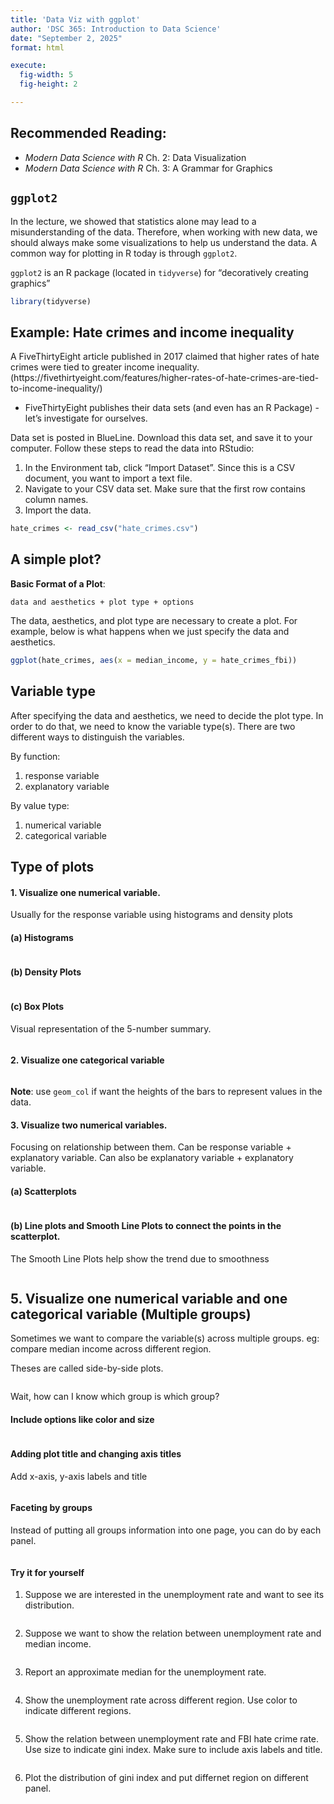 ```yaml
---
title: 'Data Viz with ggplot'
author: 'DSC 365: Introduction to Data Science'
date: "September 2, 2025"
format: html

execute: 
  fig-width: 5
  fig-height: 2

---
```


::: {.callout-note icon="false"}
## Recommended Reading:
- _Modern Data Science with R_ Ch. 2: Data Visualization
- _Modern Data Science with R_ Ch. 3: A Grammar for Graphics

:::

## `ggplot2`

In the lecture, we showed that statistics alone may lead to a misunderstanding of the data. Therefore, when working with new data, we should always make some visualizations to help us understand the data. A common way for plotting in R today is through `ggplot2`. 

`ggplot2` is an R package (located in `tidyverse`) for "decoratively creating graphics"

```r
library(tidyverse)
```

## Example: Hate crimes and income inequality

A FiveThirtyEight article published in 2017 claimed that higher rates of hate crimes were tied to greater income inequality. (https://fivethirtyeight.com/features/higher-rates-of-hate-crimes-are-tied-to-income-inequality/)

- FiveThirtyEight publishes their data sets (and even has an R Package) - let's investigate for ourselves.

Data set is posted in BlueLine. Download this data set, and save it to your computer. Follow these steps to read the data into RStudio:

1. In the Environment tab, click “Import Dataset”. Since this is a CSV document, you want to import a text file.
2. Navigate to your CSV data set. Make sure that the first row contains column names.
3. Import the data.


```r
hate_crimes <- read_csv("hate_crimes.csv")
```


## A simple plot?

__Basic Format of a Plot__:

`data and aesthetics + plot type + options`

The data, aesthetics, and plot type are necessary to create a plot. For example, below is what happens when we just specify the data and aesthetics.

```r
ggplot(hate_crimes, aes(x = median_income, y = hate_crimes_fbi))
```

## Variable type

After specifying the data and aesthetics, we need to decide the plot type. In order to do that, we need to know the variable type(s). There are two different ways to distinguish the variables. 

By function: 

1. response variable
2. explanatory variable

By value type:

1. numerical variable
2. categorical variable

## Type of plots

#### 1. Visualize one numerical variable.

Usually for the response variable using histograms and density plots


#### (a) Histograms

```r

```

#### (b) Density Plots

```r

```

#### (c) Box Plots

Visual representation of the 5-number summary.

```r

```

#### 2. Visualize one categorical variable

```r

```

**Note**: use `geom_col` if want the heights of the bars to represent values in the data.

#### 3. Visualize two numerical variables. 

Focusing on relationship between them. Can be response variable + explanatory variable. Can also be explanatory variable + explanatory variable.

#### (a) Scatterplots

```r

```

#### (b) Line plots and Smooth Line Plots to connect the points in the scatterplot. 

The Smooth Line Plots help show the trend due to smoothness

```r

```


## 5. Visualize one numerical variable and one categorical variable (Multiple groups)

Sometimes we want to compare the variable(s) across multiple groups. eg: compare median income across different region. 

Theses are called side-by-side plots. 

```r

```

Wait, how can I know which group is which group?

#### Include options like color and size

```r

```

#### Adding plot title and changing axis titles

Add x-axis, y-axis labels and title

```r

```

#### Faceting by groups

Instead of putting all groups information into one page, you can do by each panel.

```r

```


#### Try it for yourself

1. Suppose we are interested in the unemployment rate and want to see its distribution. 

```r

```

2. Suppose we want to show the relation between unemployment rate and median income. 

```r

```

3. Report an approximate median for the unemployment rate. 

```r

```

4. Show the unemployment rate across different region. Use color to indicate different regions.

```r

```

5. Show the relation between unemployment rate and FBI hate crime rate. Use size to indicate gini index. Make sure to include axis labels and title. 

```r

```

6. Plot the distribution of gini index and put differnet region on different panel. 

```r

```

